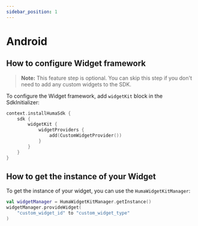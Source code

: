 ```yaml
---
sidebar_position: 1
---
```


# Android

## How to configure Widget framework

> **Note:** This feature step is optional. You can skip this step if you don't need to add any
> custom widgets to the SDK.

To configure the Widget framework, add `widgetKit` block in the SdkInitializer:

```kotlin
context.installHumaSdk {
    sdk {
        widgetKit {
            widgetProviders {
                add(CustomWidgetProvider())
            }
        }
    }
}
```

## How to get the instance of your Widget

To get the instance of your widget, you can use the `HumaWidgetKitManager`:

```kotlin
val widgetManager = HumaWidgetKitManager.getInstance()
widgetManager.provideWidget(
    "custom_widget_id" to "custom_widget_type"
)
```
